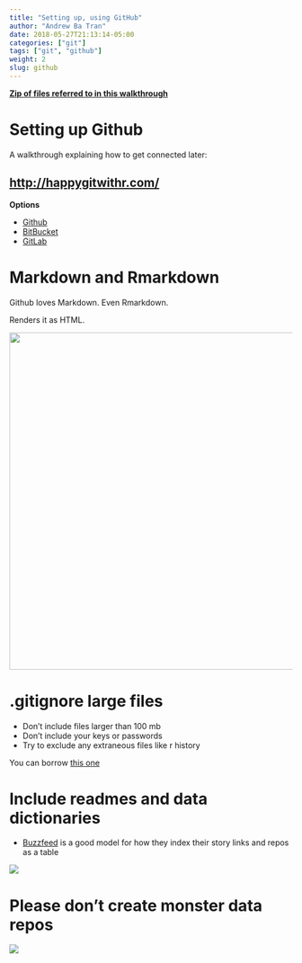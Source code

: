 ```yaml
---
title: "Setting up, using GitHub"
author: "Andrew Ba Tran"
date: 2018-05-27T21:13:14-05:00
categories: ["git"]
tags: ["git", "github"]
weight: 2
slug: github
---
```



**[Zip of files referred to in this walkthrough](http://andrewbatran.com/nicar/workflow.zip)**


# Setting up Github

A walkthrough explaining how to get connected later:

## [http://happygitwithr.com/](http://happygitwithr.com/)

**Options**

- [Github](http://www.github.com)
- [BitBucket](https://bitbucket.org/)
- [GitLab](https://about.gitlab.com/)

# Markdown and Rmarkdown

Github loves Markdown. Even Rmarkdown.

Renders it as HTML.

<img src="/git/github/images/gh_pages.png" height="600">


# .gitignore large files

- Don't include files larger than 100 mb
- Don't include your keys or passwords
- Try to exclude any extraneous files like r history

You can borrow [this one](https://github.com/wpinvestigative/kushner_eb5_census/blob/master/.gitignore)

# Include readmes and data dictionaries

- [Buzzfeed](https://github.com/BuzzFeedNews/everything) is a good model for how they index their story links and repos as a table

<img src="/git/github/images/index.png">

# Please don't create monster data repos

<img src="/git/github/images/fivethirtyeight.png">
